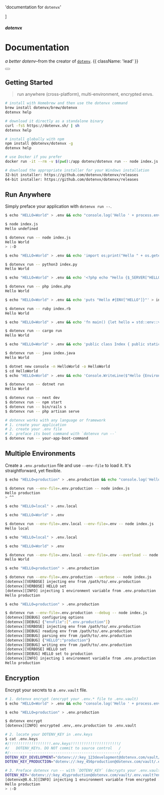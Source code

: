 


  'documentation for `dotenvx`'

]

<HeroPattern />

##### dotenvx
# Documentation

*a better dotenv*–from the creator of [`dotenv`](https://github.com/motdotla/dotenv). {{ className: 'lead' }}

<div className="not-prose mt-6 mb-16 flex gap-3">
  <Button href="/docs/quickstart" arrow="right" children="Quickstart" />
</div>

## Getting Started

> run anywhere (cross-platform), multi-environment, encrypted envs.

<CodeGroup>

```bash {{ title: "Brew" }}
# install with Homebrew and then use the dotenvx command
brew install dotenvx/brew/dotenvx
dotenvx help
```

```bash {{ title: "Curl" }}
# download it directly as a standalone binary
curl -fsS https://dotenvx.sh/ | sh
dotenvx help
```

```bash {{ title: "Npm" }}
# install globally with npm
npm install @dotenvx/dotenvx -g
dotenvx help
```

```bash {{ title: "Docker" }}
# use Docker if you prefer
docker run -it --rm -v $(pwd):/app dotenv/dotenvx run -- node index.js
```

```bash {{ title: "Windows" }}
# download the appropriate installer for your Windows installation
32-bit installer: https://github.com/dotenvx/dotenvx/releases
64-bit installer: https://github.com/dotenvx/dotenvx/releases
```

</CodeGroup>

## Run Anywhere

Simply preface your application with `dotenvx run --`.

<CodeGroup>

```bash {{ title: 'Node' }}
$ echo "HELLO=World" > .env && echo "console.log('Hello ' + process.env.HELLO)" > index.js

$ node index.js
Hello undefined

$ dotenvx run -- node index.js
Hello World
> :-D
```

```bash {{ title: 'Python' }}
$ echo "HELLO=World" > .env && echo 'import os;print("Hello " + os.getenv("HELLO", ""))' > index.py

$ dotenvx run -- python3 index.py
Hello World
```

```bash {{ title: 'PHP' }}
$ echo "HELLO=World" > .env && echo '<?php echo "Hello {$_SERVER["HELLO"]}\n";' > index.php

$ dotenvx run -- php index.php
Hello World
```

```bash {{ title: 'Ruby' }}
$ echo "HELLO=World" > .env && echo 'puts "Hello #{ENV["HELLO"]}"' > index.rb

$ dotenvx run -- ruby index.rb
Hello World
```

```bash {{ title: 'Rust' }}
$ echo "HELLO=World" > .env && echo 'fn main() {let hello = std::env::var("HELLO").unwrap_or("".to_string());println!("Hello {hello}");}' > src/main.rs

$ dotenvx run -- cargo run
Hello World
```

```bash {{ title: 'Java' }}
$ echo "HELLO=World" > .env && echo 'public class Index { public static void main(String[] args) { System.out.println("Hello " + System.getenv("HELLO")); } }' > index.java

$ dotenvx run -- java index.java
Hello World
```

```bash {{ title: '.NET' }}
$ dotnet new console -n HelloWorld -o HelloWorld
$ cd HelloWorld
$ echo "HELLO=World" > .env && echo 'Console.WriteLine($"Hello {Environment.GetEnvironmentVariable("HELLO")}");' > Program.cs

$ dotenvx run -- dotnet run
Hello World
```

```bash {{ title: 'Frameworks' }}
$ dotenvx run -- next dev
$ dotenvx run -- npm start
$ dotenvx run -- bin/rails s
$ dotenvx run -- php artisan serve
```

```bash {{ title: 'Other' }}
# dotenvx works with any language or framework
# 1. create your application
# 2. create your .env file
# 3. preface its boot command with `dotenvx run --`
$ dotenvx run -- your-app-boot-command
```

</CodeGroup>

## Multiple Environments

Create a `.env.production` file and use `--env-file` to load it. It's straightforward, yet flexible.

<CodeGroup>

```bash {{ title: '--env-file' }}
$ echo "HELLO=production" > .env.production && echo "console.log('Hello ' + process.env.HELLO)" > index.js

$ dotenvx run --env-file=.env.production -- node index.js
Hello production
> ^^
```

```bash {{ title: 'multiple' }}
$ echo "HELLO=local" > .env.local

$ echo "HELLO=World" > .env

$ dotenvx run --env-file=.env.local --env-file=.env -- node index.js
Hello local
```

```bash {{ title: '--overload' }}
$ echo "HELLO=local" > .env.local

$ echo "HELLO=World" > .env

$ dotenvx run --env-file=.env.local --env-file=.env --overload -- node index.js
Hello World
```

```bash {{ title: '--verbose' }}
$ echo "HELLO=production" > .env.production

$ dotenvx run --env-file=.env.production --verbose -- node index.js
[dotenvx][VERBOSE] injecting env from /path/to/.env.production
[dotenvx][VERBOSE] HELLO set
[dotenvx][INFO] injecting 1 environment variable from .env.production
Hello production
```

```bash {{ title: '--debug' }}
$ echo "HELLO=production" > .env.production

$ dotenvx run --env-file=.env.production --debug -- node index.js
[dotenvx][DEBUG] configuring options
[dotenvx][DEBUG] {"envFile":[".env.production"]}
[dotenvx][VERBOSE] injecting env from /path/to/.env.production
[dotenvx][DEBUG] reading env from /path/to/.env.production
[dotenvx][DEBUG] parsing env from /path/to/.env.production
[dotenvx][DEBUG] {"HELLO":"production"}
[dotenvx][DEBUG] writing env from /path/to/.env.production
[dotenvx][VERBOSE] HELLO set
[dotenvx][DEBUG] HELLO set to production
[dotenvx][INFO] injecting 1 environment variable from .env.production
Hello production
```

</CodeGroup>

## Encryption

Encrypt your secrets to a `.env.vault` file.

<CodeGroup>

```bash {{ title: "Step 1" }}
# 1. dotenvx encrypt (encrypt your .env.* file to .env.vault)
$ echo "HELLO=World" > .env && echo "console.log('Hello ' + process.env.HELLO)" > index.js

$ echo "HELLO=production" > .env.production

$ dotenvx encrypt
[dotenvx][INFO] encrypted .env,.env.production to .env.vault
```

```bash {{ title: "Step 2" }}
# 2. locate your DOTENV_KEY in .env.keys
$ cat .env.keys
#/!!!!!!!!!!!!!!!!!!!.env.keys!!!!!!!!!!!!!!!!!!!!!!/
#/   DOTENV_KEYs. DO NOT commit to source control   /
#/--------------------------------------------------/
DOTENV_KEY_DEVELOPMENT="dotenv://:key_123development@dotenvx.com/vault/.env.vault?environment=development"
DOTENV_KEY_PRODUCTION="dotenv://:key_456production@dotenvx.com/vault/.env.vault?environment=production"
```

```bash {{ title: "Step 3" }}
# 3. Preface dotenvx run -- with `DOTENV_KEY` (decrypts your .env.vault and injects your encrypted envs)
DOTENV_KEY='dotenv://:key_45yproduction@dotenvx.com/vault/.env.vault?environment=production' dotenvx run -- node index.js
[dotenvx@0.6.3][INFO] injecting 1 environment variable from encrypted .env.vault
Hello production
> :-D
```

</CodeGroup>

